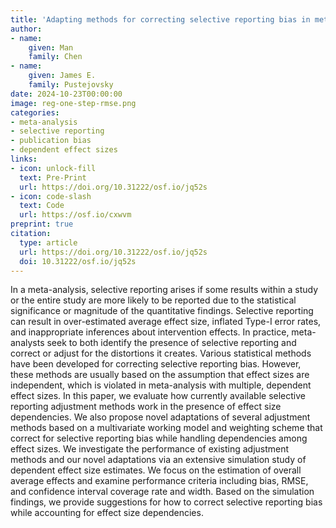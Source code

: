 ```yaml
---
title: 'Adapting methods for correcting selective reporting bias in meta-analysis of dependent effect sizes'
author:
- name:
    given: Man
    family: Chen
- name:
    given: James E.
    family: Pustejovsky
date: 2024-10-23T00:00:00
image: reg-one-step-rmse.png
categories:
- meta-analysis
- selective reporting
- publication bias
- dependent effect sizes
links:
- icon: unlock-fill
  text: Pre-Print
  url: https://doi.org/10.31222/osf.io/jq52s
- icon: code-slash
  text: Code
  url: https://osf.io/cxwvm
preprint: true
citation:
  type: article
  url: https://doi.org/10.31222/osf.io/jq52s
  doi: 10.31222/osf.io/jq52s
---
```


In a meta-analysis, selective reporting arises if some results within a study or the entire study are more likely to be reported due to the statistical significance or magnitude of the quantitative findings. Selective reporting can result in over-estimated average effect size, inflated Type-I error rates, and inappropriate inferences about intervention effects. In practice, meta-analysts seek to both identify the presence of selective reporting and correct or adjust for the distortions it creates. Various statistical methods have been developed for correcting selective reporting bias. However, these methods are usually based on the assumption that effect sizes are independent, which is violated in meta-analysis with multiple, dependent effect sizes. In this paper, we evaluate how currently available selective reporting adjustment methods work in the presence of effect size dependencies. We also propose novel adaptations of several adjustment methods based on a multivariate working model and weighting scheme that correct for selective reporting bias while handling dependencies among effect sizes. We investigate the performance of existing adjustment methods and our novel adaptations via an extensive simulation study of dependent effect size estimates. We focus on the estimation of overall average effects and examine performance criteria including bias, RMSE, and confidence interval coverage rate and width. Based on the simulation findings, we provide suggestions for how to correct selective reporting bias while accounting for effect size dependencies.
